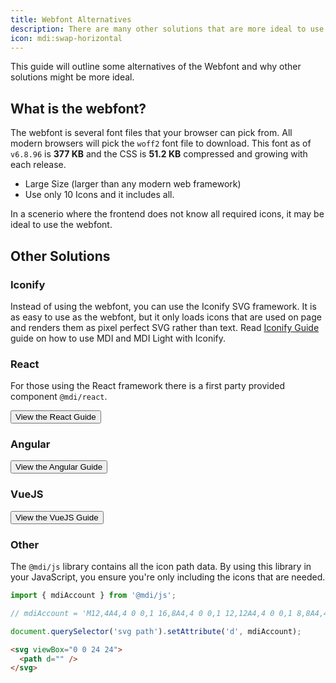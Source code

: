 ```yaml
---
title: Webfont Alternatives
description: There are many other solutions that are more ideal to use than the Webfont.
icon: mdi:swap-horizontal
---
```


This guide will outline some alternatives of the Webfont and why other solutions might be more ideal.

## What is the webfont?

The webfont is several font files that your browser can pick from. All modern browsers will pick the `woff2` font file to download. This font as of `v6.8.96` is **377 KB** and the CSS is **51.2 KB** compressed and growing with each release.

- Large Size (larger than any modern web framework)
- Use only 10 Icons and it includes all.

<Note>
  In a scenerio where the frontend does not know all required icons, it may be ideal to use the webfont.
</Note>

## Other Solutions

### Iconify

Instead of using the webfont, you can use the Iconify SVG framework. It is as easy to use as the webfont, but it only loads icons that are used on page and renders them as pixel perfect SVG rather than text. Read [Iconify Guide](/docs/guides/iconify) guide on how to use MDI and MDI Light with Iconify.

### React

For those using the React framework there is a first party provided component `@mdi/react`.

<Button href='/docs/mdi/getting-started/react' startIcon='si:react'>View the React Guide</Button>

### Angular

<Button href='/docs/mdi/getting-started/angular' startIcon='si:angular'>View the Angular Guide</Button>

### VueJS

<Button href='/docs/mdi/getting-started/vuejs' startIcon='si:vuedotjs'>View the VueJS Guide</Button>

### Other

The `@mdi/js` library contains all the icon path data. By using this library in your JavaScript, you ensure you're only including the icons that are needed.

```javascript
import { mdiAccount } from '@mdi/js';

// mdiAccount = 'M12,4A4,4 0 0,1 16,8A4,4 0 0,1 12,12A4,4 0 0,1 8,8A4,4 0 0,1 12,4M12,14C16.42,14 20,15.79 20,18V20H4V18C4,15.79 7.58,14 12,14Z'

document.querySelector('svg path').setAttribute('d', mdiAccount);
```

```html
<svg viewBox="0 0 24 24">
  <path d="" />
</svg>
```
